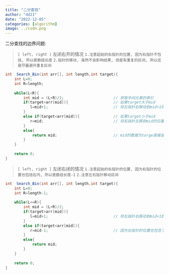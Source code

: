 ```yaml
---
title: "二分查找"
author: "dd21"
date: "2022-12-05" 
categories: [algorithm]
image: ../csdn.png
---
```



二分查找的边界问题:

> `[ left, right )` 左闭右开的情况
> `1.注意起始的右指针的位置, 因为右指针不包括, 所以是数组长度`
> `2.指针的移动, 虽然不会影响结果, 但是有重复的区间, 所以还是尽量避开重复区间`
```csharp
int  Search_Bin(int arr[], int length,int target){
    int L=0;
    int R=length;
   
    while(L<R){
        int mid = (L+R)/2; 						// 获取中间元素的索引
        if(target>arr[mid]){					// 如果target大于mid
           l=mid+1;								// 将左指针右移动到mid+1的位置, 因为刚才左区已经查找过了, 所以要mid+1
        }
        else if(target<arr[mid]){				// 如果target小于mid
           r=mid;								// 将右指针左移到mid的位置, 因为右边是一个开区间,不包含,所以直接是mid的位置.
        }
        else{
            return mid;							// mid的数据为targe直接返回当前mid.
        }
    }
    
    return 0;
}
```
> `[ left, right ]` 左闭右闭的情况
> `1.注意起始的右指针的位置, 因为右指针的位置也包括在内, 所以是数组长度-1`
> `2.注意左右指针移动区间`
```csharp
int  Search_Bin(int arr[], int length,int target){
    int L=0;
    int R=length-1;
   
    while(L<=R){
        int mid = (L+R)/2; 						
        if(target>arr[mid]){					
           l=mid+1;								// 将左指针右移动到mid+1的位置, 因为刚才左区已经查找过了, 所以要mid+1
        }
        else if(target<arr[mid]){				
           r=mid-1;								// 因为右指针的位置也包含了, 所以需要将右指针移动到mid-1
        }
        else{
            return mid;							
        }
    }
    
    return 0;
}
```

